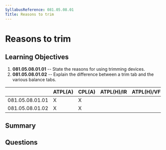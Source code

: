 ```yaml
---
SyllabusReference: 081.05.08.01
Title: Reasons to trim
---
```


# Reasons to trim

## Learning Objectives

1.  **081.05.08.01.01** -- State the reasons for using trimming devices.
2.  **081.05.08.01.02** -- Explain the difference between a trim tab and the
    various balance tabs.

|                 | ATPL(A) | CPL(A) | ATPL(H)/IR | ATPL(H)/VFR | CPL(H) | IR | CBIR(A) |
| --------------- | ------- | ------ | ---------- | ----------- | ------ | -- | ------- |
| 081.05.08.01.01 | X       | X      |            |             |        |    |         |
| 081.05.08.01.02 | X       | X      |            |             |        |    |         |

## Summary

## Questions
